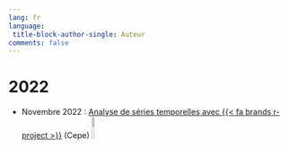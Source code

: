 ```yaml
---
lang: fr
language: 
 title-block-author-single: Auteur
comments: false
---
```


# 2022

- Novembre 2022 : [Analyse de séries temporelles avec {{< fa brands r-project >}}](/2022/ast/) (Cepe)  ![](/2022/ast/Cours/img/logo.png){width="10%"}  
